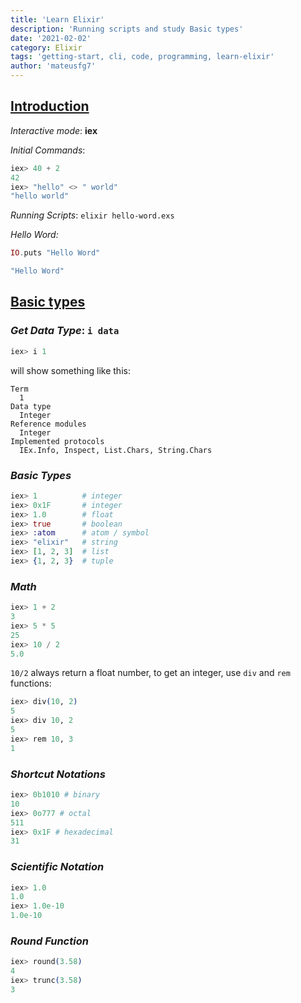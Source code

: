 ```yaml
---
title: 'Learn Elixir'
description: 'Running scripts and study Basic types'
date: '2021-02-02'
category: Elixir
tags: 'getting-start, cli, code, programming, learn-elixir'
author: 'mateusfg7'
---
```


## [Introduction](https://elixir-lang.org/getting-started/introduction.html)

_Interactive mode_: **iex**

_Initial Commands_:

```elixir
iex> 40 + 2
42
iex> "hello" <> " world"
"hello world"
```

_Running Scripts_: `elixir hello-word.exs`

_Hello Word:_

```elixir
IO.puts "Hello Word"
```

```elixir
"Hello Word"
```

## [Basic types](https://elixir-lang.org/getting-started/basic-types.html)

### _Get Data Type_: `i data`

```elixir
iex> i 1
```

will show something like this:

```
Term
  1
Data type
  Integer
Reference modules
  Integer
Implemented protocols
  IEx.Info, Inspect, List.Chars, String.Chars
```

### _Basic Types_

```elixir
iex> 1          # integer
iex> 0x1F       # integer
iex> 1.0        # float
iex> true       # boolean
iex> :atom      # atom / symbol
iex> "elixir"   # string
iex> [1, 2, 3]  # list
iex> {1, 2, 3}  # tuple
```

### _Math_

```elixir
iex> 1 + 2
3
iex> 5 * 5
25
iex> 10 / 2
5.0
```

`10/2` always return a float number, to get an integer, use `div` and `rem` functions:

```elixir
iex> div(10, 2)
5
iex> div 10, 2
5
iex> rem 10, 3
1
```

### _Shortcut Notations_

```elixir
iex> 0b1010 # binary
10
iex> 0o777 # octal
511
iex> 0x1F # hexadecimal
31
```

### _Scientific Notation_

```elixir
iex> 1.0
1.0
iex> 1.0e-10
1.0e-10
```

### _Round Function_

```elixir
iex> round(3.58)
4
iex> trunc(3.58)
3
```
